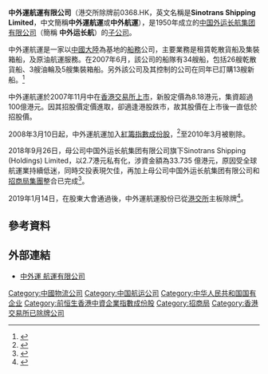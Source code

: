 {{Infobox_Company |
  company_name   = 中外運航運股份 |
  company_logo   = <!-- 注释: [[File:Sinotrans.gif|File:Sinotrans.gif]] --> |
  company_type   = [[國有企業|國有企業]]|
  company_slogan = |
  foundation     = 2003年|
  location       = {{HK}}[[灣仔|灣仔]][[港灣道|港灣道]]23號[[鷹君中心|鷹君中心]]21樓|
  traded_as = |
  key_people     = [[董事長|董事長]]：李甄|
  雇员人数  = |
  industry       = [[航運|航運]]及[[物流|物流]]|
  products       = |
  revenue        = |
  net_income     = |
  parent         = [[中國外運|中國外運]]|
  homepage       = [http://www.sinotranship.com/  中外運航運股份有限公司]
}}

'''中外運航運有限公司'''（港交所除牌前0368.HK，英文名稱是'''Sinotrans Shipping Limited'''，中文簡稱'''中外運航運'''或'''中外航運'''），是1950年成立的[[中国外运长航集团有限公司|中国外运长航集团有限公司]]（簡稱 '''中外运长航'''）的[[子公司|子公司]]。

中外運航運是一家以[[中國大陸|中國大陸]]為基地的[[船務|船務]]公司，主要業務是租賃乾散貨船及集裝箱船，及原油航運服務。在2007年6月，該公司的船隊有34艘船，包括26艘乾散貨船、3艘油輪及5艘集裝箱船。另外該公司及其控制的公司在同年已訂購13艘新船。<ref>{{cite web |url=http://main.ednews.hk/listedco/listconews/sehk/20071112/LTN20071112004_C.pdf |title=存档副本 |accessdate=2007-12-05 |deadurl=yes |archiveurl=https://web.archive.org/web/20110917045053/http://main.ednews.hk/listedco/listconews/sehk/20071112/LTN20071112004_C.pdf |archivedate=2011-09-17 }}</ref>

中外運航運於2007年11月中在[[香港交易所|香港交易所]][[上市|上市]]，新股定價為8.18港元，集資超過100億港元。因其招股價定價進取，卻適逢港股跌市，故其股價在上市後一直低於招股價。

2008年3月10日起，中外運航運加入[[紅籌指數成份股|紅籌指數成份股]]，<ref>{{Cite web |url=http://yaukk.blogspot.com/2008/02/blog-post_18.html |title=中外運航運加入紅籌指數成份股 |accessdate=2008-03-14 |archive-date=2014-01-04 |archive-url=https://web.archive.org/web/20140104184655/http://yaukk.blogspot.com/2008/02/blog-post_18.html |dead-url=yes }}</ref>至2010年3月被剔除。

2018年9月26日，母公司中国外运长航集团有限公司旗下Sinotrans Shipping (Holdings) Limited，以2.7港元私有化，涉資金額為33.735 億港元，原因受全球航運業持續低迷，同時交投表現欠佳，再加上母公司中国外运长航集团有限公司和[[招商局集團|招商局集團]]整合已完成<REF>
{{Cite web |url=http://www3.hkexnews.hk/listedco/listconews/SEHK/2018/0927/LTN201809271341_C.pdf |title=私有化公告 |accessdate=2019-01-11 |archive-date=2019-01-11 |archive-url=https://web.archive.org/web/20190111055031/http://www3.hkexnews.hk/listedco/listconews/SEHK/2018/0927/LTN201809271341_C.pdf |dead-url=no }}
</REF>。

2019年1月14日，在股東大會通過後，中外運航運股份已從[[港交所|港交所]]主板除牌<REF>
{{Cite web |url=http://www3.hkexnews.hk/listedco/listconews/sehk/2019/0110/LTN20190110796_C.pdf |title=撤銷中外運航運有限公司之上市地位公告 |accessdate=2019-01-11 |archive-date=2019-01-11 |archive-url=https://web.archive.org/web/20190111055214/http://www3.hkexnews.hk/listedco/listconews/sehk/2019/0110/LTN20190110796_C.pdf |dead-url=no }}
</REF>。

==參考資料==
<div class="references-small">
<references />
</div>

== 外部連結 ==
* [https://web.archive.org/web/20071114172514/http://www.sinotranship.com/ 中外運 航運有限公司]


[[Category:中國物流公司|Category:中國物流公司]]
[[Category:中国航运公司|Category:中国航运公司]]
[[Category:中华人民共和国国有企业|Category:中华人民共和国国有企业]]
[[Category:前恒生香港中資企業指數成份股|Category:前恒生香港中資企業指數成份股]]
[[Category:招商局|Category:招商局]]
[[Category:香港交易所已除牌公司|Category:香港交易所已除牌公司]]
